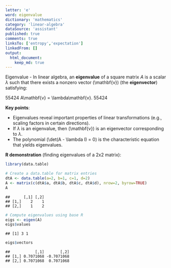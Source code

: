 ```yaml
---
letter: 'e'
word: eigenvalue
dictionary: 'mathematics'
category: 'linear-algebra'
dataSource: 'assistant'
published: true
comments: true
linksTo: ['entropy','expectation']
linkedFrom: []
output:
  html_document:
    keep_md: true
---
```




<a id="eigenvalue">Eigenvalue</a> - In linear algebra, an **eigenvalue** of a square matrix $A$ is a scalar $\lambda$ such that there exists a nonzero vector \(\mathbf{v}\) (the **eigenvector**) satisfying:

55424
A\mathbf{v} = \lambda\mathbf{v}.
55424

**Key points**:
- Eigenvalues reveal important properties of linear transformations (e.g., scaling factors in certain directions).
- If $\lambda$ is an eigenvalue, then \(\mathbf{v}\) is an eigenvector corresponding to $\lambda$.
- The polynomial \(\det(A - \lambda I) = 0\) is the characteristic equation that yields eigenvalues.

**R demonstration** (finding eigenvalues of a 2x2 matrix):


``` r
library(data.table)

# Create a data.table for matrix entries
dtA <- data.table(a=2, b=1, c=1, d=2)
A <- matrix(c(dtA$a, dtA$b, dtA$c, dtA$d), nrow=2, byrow=TRUE)
A
```

```
##      [,1] [,2]
## [1,]    2    1
## [2,]    1    2
```

``` r
# Compute eigenvalues using base R
eigs <- eigen(A)
eigs$values
```

```
## [1] 3 1
```

``` r
eigs$vectors
```

```
##           [,1]       [,2]
## [1,] 0.7071068 -0.7071068
## [2,] 0.7071068  0.7071068
```


